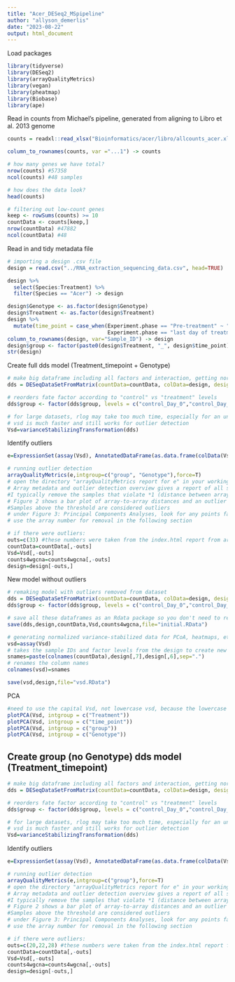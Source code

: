 ```yaml
---
title: "Acer_DESeq2_MSpipeline"
author: "allyson_demerlis"
date: "2023-08-22"
output: html_document
---
```

Load packages
```r
library(tidyverse)
library(DESeq2)
library(arrayQualityMetrics)
library(vegan)
library(pheatmap)
library(Biobase)
library(ape)
```


Read in counts from Michael's pipeline, generated from aligning to Libro et al. 2013 genome
```r
counts = readxl::read_xlsx("Bioinformatics/acer/libro/allcounts_acer.xlsx")

column_to_rownames(counts, var ="...1") -> counts

# how many genes we have total?
nrow(counts) #57358
ncol(counts) #48 samples

# how does the data look? 
head(counts)

# filtering out low-count genes
keep <- rowSums(counts) >= 10
countData <- counts[keep,]
nrow(countData) #47882
ncol(countData) #48
```


Read in and tidy metadata file
```r
# importing a design .csv file
design = read.csv("../RNA_extraction_sequencing_data.csv", head=TRUE)

design %>% 
  select(Species:Treatment) %>% 
  filter(Species == "Acer") -> design

design$Genotype <- as.factor(design$Genotype)
design$Treatment <- as.factor(design$Treatment)
design %>% 
  mutate(time_point = case_when(Experiment.phase == "Pre-treatment" ~ "Day_0",
                                Experiment.phase == "last day of treatment" ~ "Day_29")) -> design
column_to_rownames(design, var="Sample_ID") -> design
design$group <- factor(paste0(design$Treatment, "_", design$time_point))
str(design)
```


Create full dds model (Treatment_timepoint + Genotype)
```r
# make big dataframe including all factors and interaction, getting normalized data for outlier detection
dds = DESeqDataSetFromMatrix(countData=countData, colData=design, design=~ group + Genotype)

# reorders fate factor according to "control" vs "treatment" levels
dds$group <- factor(dds$group, levels = c("control_Day_0","control_Day_29","variable_Day_0","variable_Day_29"))

# for large datasets, rlog may take too much time, especially for an unfiltered dataframe
# vsd is much faster and still works for outlier detection
Vsd=varianceStabilizingTransformation(dds)
```


Identify outliers
```r
e=ExpressionSet(assay(Vsd), AnnotatedDataFrame(as.data.frame(colData(Vsd))))

# running outlier detection
arrayQualityMetrics(e,intgroup=c("group", "Genotype"),force=T)
# open the directory "arrayQualityMetrics report for e" in your working directory and open index.html
# Array metadata and outlier detection overview gives a report of all samples, and which are likely outliers according to the 3 methods tested.
#I typically remove the samples that violate *1 (distance between arrays).
# Figure 2 shows a bar plot of array-to-array distances and an outlier detection threshold based on your samples. 
#Samples above the threshold are considered outliers
# under Figure 3: Principal Components Analyses, look for any points far away from the rest of the sample cluster
# use the array number for removal in the following section

# if there were outliers:
outs=c(33) #these numbers were taken from the index.html report from arrayQualityMetrics Figure 2 "Outlier detection"
countData=countData[,-outs]
Vsd=Vsd[,-outs]
counts4wgcna=counts4wgcna[,-outs]
design=design[-outs,]
```


New model without outliers
```r
# remaking model with outliers removed from dataset
dds = DESeqDataSetFromMatrix(countData=countData, colData=design, design=~ group + Genotype)
dds$group <- factor(dds$group, levels = c("control_Day_0","control_Day_29","variable_Day_0","variable_Day_29"))

# save all these dataframes as an Rdata package so you don't need to rerun each time
save(dds,design,countData,Vsd,counts4wgcna,file="initial.RData")

# generating normalized variance-stabilized data for PCoA, heatmaps, etc
vsd=assay(Vsd)
# takes the sample IDs and factor levels from the design to create new column names for the dataframe
snames=paste(colnames(countData),design[,7],design[,6],sep=".")
# renames the column names
colnames(vsd)=snames

save(vsd,design,file="vsd.RData")
```


PCA
```r
#need to use the capital Vsd, not lowercase vsd, because the lowercase one was converted to a matrix for PCoA, heatmaps
plotPCA(Vsd, intgroup = c("Treatment"))
plotPCA(Vsd, intgroup = c("time_point"))
plotPCA(Vsd, intgroup = c("group"))
plotPCA(Vsd, intgroup = c("Genotype"))
```


## Create group (no Genotype) dds model (Treatment_timepoint)
```r
# make big dataframe including all factors and interaction, getting normalized data for outlier detection
dds = DESeqDataSetFromMatrix(countData=countData, colData=design, design=~ group + Genotype)

# reorders fate factor according to "control" vs "treatment" levels
dds$group <- factor(dds$group, levels = c("control_Day_0","control_Day_29","variable_Day_0","variable_Day_29"))

# for large datasets, rlog may take too much time, especially for an unfiltered dataframe
# vsd is much faster and still works for outlier detection
Vsd=varianceStabilizingTransformation(dds)
```


Identify outliers
```r
e=ExpressionSet(assay(Vsd), AnnotatedDataFrame(as.data.frame(colData(Vsd))))

# running outlier detection
arrayQualityMetrics(e,intgroup=c("group"),force=T)
# open the directory "arrayQualityMetrics report for e" in your working directory and open index.html
# Array metadata and outlier detection overview gives a report of all samples, and which are likely outliers according to the 3 methods tested.
#I typically remove the samples that violate *1 (distance between arrays).
# Figure 2 shows a bar plot of array-to-array distances and an outlier detection threshold based on your samples. 
#Samples above the threshold are considered outliers
# under Figure 3: Principal Components Analyses, look for any points far away from the rest of the sample cluster
# use the array number for removal in the following section

# if there were outliers:
outs=c(20,22,28) #these numbers were taken from the index.html report from arrayQualityMetrics Figure 2 "Outlier detection"
countData=countData[,-outs]
Vsd=Vsd[,-outs]
counts4wgcna=counts4wgcna[,-outs]
design=design[-outs,]
```




